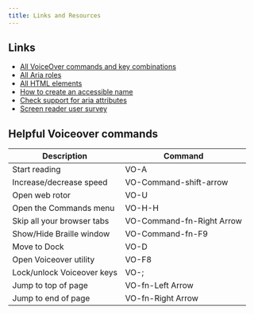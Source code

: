 ```yaml
---
title: Links and Resources
---
```


## Links

- [All VoiceOver commands and key combinations](https://www.apple.com/voiceover/info/guide/_1131.html)
- [All Aria roles](https://www.w3.org/TR/wai-aria-1.2/#roles_categorization)
- [All HTML elements](https://developer.mozilla.org/en-US/docs/Web/HTML/Element)
- [How to create an accessible name](https://www.tpgi.com/what-is-an-accessible-name/)
- [Check support for aria attributes](https://a11ysupport.io/)
- [Screen reader user survey](https://webaim.org/projects/screenreadersurvey8/)

## Helpful Voiceover commands

| Description                | Command                   |
| -------------------------- | ------------------------- |
| Start reading              | VO-A                      |
| Increase/decrease speed    | VO-Command-shift-arrow    |
| Open web rotor             | VO-U                      |
| Open the Commands menu     | VO-H-H                    |
| Skip all your browser tabs | VO-Command-fn-Right Arrow |
| Show/Hide Braille window   | VO-Command-fn-F9          |
| Move to Dock               | VO-D                      |
| Open Voiceover utility     | VO-F8                     |
| Lock/unlock Voiceover keys | VO-;                      |
| Jump to top of page        | VO-fn-Left Arrow          |
| Jump to end of page        | VO-fn-Right Arrow         |

